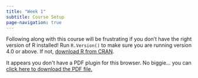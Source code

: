 ```yaml
---
title: "Week 1"
subtitle: Course Setup
page-navigation: true
---
```


:::{.callout-warning}
Following along with this course will be frustrating if you don't have the right version of R installed! Run `R.Version()` to make sure you are running version 4.0 or above. If not, [download R from CRAN](https://cran.r-project.org/).
:::

```{=html}
<object data="/pdf/1_Introduction.pdf" type="application/pdf" width="100%" height="20%" style="min-height:80vh;">
    <p>It appears you don't have a PDF plugin for this browser.
    No biggie... you can <a href="/pdf/1_Introduction.pdf">click here to
    download the PDF file.</a></p>
</object>
```
